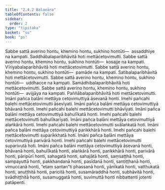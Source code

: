 ```yaml
---
title: "2.4.2 Balavāra"
tableOfContents: false
sidebar:
  order: 2
type: "tipitaka"
basket: "su"
book: "ps"
---
```



<DynamicBreadcrumb />

<Division number="24" book="ps" bookNo="26" page="26">

<Paragraph number="1483" book="ps">
Sabbe sattā averino hontu, khemino hontu, sukhino hontūti—  assaddhiye na kampati. Saddhābalaparibhāvitā hoti mettācetovimutti.
</Paragraph>

<Paragraph number="1484" book="ps">
Sabbe sattā averino hontu, khemino hontu, sukhino hontūti—  kosajje na kampati. Vīriyabalaparibhāvitā hoti mettācetovimutti.
</Paragraph>

<Paragraph number="1485" book="ps">
Sabbe sattā averino hontu, khemino hontu, sukhino hontūti—  pamāde na kampati. Satibalaparibhāvitā hoti mettācetovimutti.
</Paragraph>

<Paragraph number="1486" book="ps">
Sabbe sattā averino hontu, khemino hontu, sukhino hontūti—  uddhacce na kampati. Samādhibalaparibhāvitā hoti mettācetovimutti.
</Paragraph>

<Paragraph number="1487" book="ps">
Sabbe sattā averino hontu, khemino hontu, sukhino hontūti—  avijjāya na kampati. Paññābalaparibhāvitā hoti mettācetovimutti.
</Paragraph>

<Paragraph number="1488" book="ps">
Imāni pañca balāni mettāya cetovimuttiyā āsevanā honti. Imehi pañcahi balehi mettācetovimutti āsevīyati. Imāni pañca balāni mettāya cetovimuttiyā bhāvanā honti. Imehi pañcahi balehi mettācetovimutti bhāvīyati. Imāni pañca balāni mettāya cetovimuttiyā bahulīkatā honti. Imehi pañcahi balehi mettācetovimutti bahulīkarīyati. Imāni pañca balāni mettāya cetovimuttiyā alaṅkārā honti. Imehi pañcahi balehi mettācetovimutti svālaṅkatā hoti. Imāni pañca balāni mettāya cetovimuttiyā parikkhārā honti. Imehi pañcahi balehi mettācetovimutti suparikkhatā hoti. Imāni pañca balāni mettāya cetovimuttiyā parivārā honti. Imehi pañcahi balehi mettācetovimutti suparivutā hoti. Imāni pañca balāni mettāya cetovimuttiyā āsevanā honti, bhāvanā honti, bahulīkatā honti, alaṅkārā honti, parikkhārā honti, parivārā honti, pāripūrī honti, sahagatā honti, sahajātā honti, saṃsaṭṭhā honti, sampayuttā honti, pakkhandanā honti, pasīdanā honti, santiṭṭhanā honti, vimuccanā honti, “etaṃ santan”ti phassanā honti, yānīkatā honti, vatthukatā honti, anuṭṭhitā honti, paricitā honti, susamāraddhā honti, subhāvitā honti, svādhiṭṭhitā honti, susamuggatā honti, suvimuttā honti nibbattenti jotenti patāpenti.
</Paragraph>
</Division>